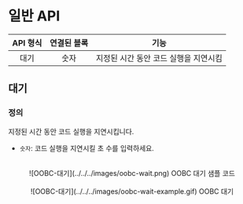 # 일반 API

| API 형식 | 연결된 블록 |                 기능                  |
| :------: | :---------: | :-----------------------------------: |
|   대기   |    숫자     | 지정된 시간 동안 코드 실행을 지연시킴 |

## 대기

### 정의

지정된 시간 동안 코드 실행을 지연시킵니다.

- `숫자`: 코드 실행을 지연시킬 초 수를 입력하세요.

<br />
<center>![OOBC-대기](../../../images/oobc-wait.png) OOBC 대기 샘플 코드</center>

<br />
<center>![OOBC-대기](../../../images/oobc-wait-example.gif) OOBC 대기</center>
